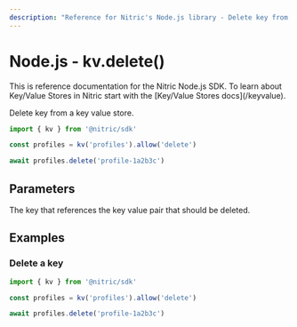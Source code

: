 ```yaml
---
description: "Reference for Nitric's Node.js library - Delete key from a key value store."
---
```


# Node.js - kv.delete()

<Note>
  This is reference documentation for the Nitric Node.js SDK. To learn about
  Key/Value Stores in Nitric start with the [Key/Value Stores docs](/keyvalue).
</Note>

Delete key from a key value store.

```javascript
import { kv } from '@nitric/sdk'

const profiles = kv('profiles').allow('delete')

await profiles.delete('profile-1a2b3c')
```

## Parameters

<Properties>
  <Property name="key" required type="string">
    The key that references the key value pair that should be deleted.
  </Property>
</Properties>

## Examples

### Delete a key

```javascript
import { kv } from '@nitric/sdk'

const profiles = kv('profiles').allow('delete')

await profiles.delete('profile-1a2b3c')
```
